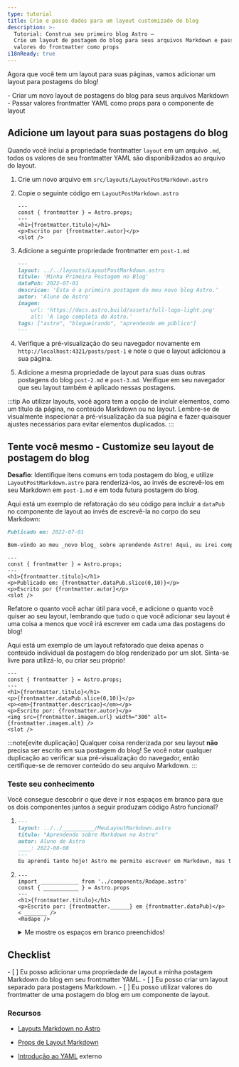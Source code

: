 ```yaml
---
type: tutorial
title: Crie e passe dados para um layout customizado do blog
description: >-
  Tutorial: Construa seu primeiro blog Astro —
  Crie um layout de postagem do blog para seus arquivos Markdown e passe seus
  valores do frontmatter como props
i18nReady: true
---
```




Agora que você tem um layout para suas páginas, vamos adicionar um layout para postagens do blog!

<PreCheck>
  - Criar um novo layout de postagens do blog para seus arquivos Markdown
  - Passar valores frontmatter YAML como props para o componente de layout
</PreCheck>

## Adicione um layout para suas postagens do blog

Quando você inclui a propriedade frontmatter `layout` em um arquivo `.md`, todos os valores de seu frontmatter YAML são disponibilizados ao arquivo do layout.

1. Crie um novo arquivo em `src/layouts/LayoutPostMarkdown.astro`

2. Copie o seguinte código em `LayoutPostMarkdown.astro`

    ```astro title="src/layouts/LayoutPostMarkdown.astro"
    ---
    const { frontmatter } = Astro.props;
    ---
    <h1>{frontmatter.titulo}</h1>
    <p>Escrito por {frontmatter.autor}</p>
    <slot />
    ```

3. Adicione a seguinte propriedade frontmatter em `post-1.md`

    ```markdown title="src/pages/posts/post-1.md" ins={2}
    ---
    layout: ../../layouts/LayoutPostMarkdown.astro
    titulo: 'Minha Primeira Postagem no Blog'
    dataPub: 2022-07-01
    descricao: 'Esta é a primeira postagem do meu novo blog Astro.'
    autor: 'Aluno de Astro'
    imagem:
        url: 'https://docs.astro.build/assets/full-logo-light.png'
        alt: 'A logo completa do Astro.'
    tags: ["astro", "blogueirando", "aprendendo em público"]
    ---
    ```

4. Verifique a pré-visualização do seu navegador novamente em `http://localhost:4321/posts/post-1` e note o que o layout adicionou a sua página. 

5. Adicione a mesma propriedade de layout para suas duas outras postagens do blog `post-2.md` e `post-3.md`. Verifique em seu navegador que seu layout também é aplicado nessas postagens.

:::tip
Ao utilizar layouts, você agora tem a opção de incluir elementos, como um título da página, no conteúdo Markdown ou no layout. Lembre-se de visualmente inspecionar a pré-visualização da sua página e fazer quaisquer ajustes necessários para evitar elementos duplicados. 
:::

<Box icon="puzzle-piece">

## Tente você mesmo - Customize seu layout de postagem do blog

**Desafio**: Identifique itens comuns em toda postagem do blog, e utilize `LayoutPostMarkdown.astro` para renderizá-los, ao invés de escrevê-los em seu Markdown em `post-1.md` e em toda futura postagem do blog.

Aqui está um exemplo de refatoração do seu código para incluir a `dataPub` no componente de layout ao invés de escrevê-la no corpo do seu Markdown:

```markdown title="src/pages/posts/post-1.md" del={1}
Publicado em: 2022-07-01

Bem-vindo ao meu _novo blog_ sobre aprendendo Astro! Aqui, eu irei compartilhar minha jornada de aprendizado enquanto eu construo um novo website.
```

```astro title="src/layouts/LayoutPostMarkdown.astro" ins={5}
---
const { frontmatter } = Astro.props;
---
<h1>{frontmatter.titulo}</h1>
<p>Publicado em: {frontmatter.dataPub.slice(0,10)}</p>
<p>Escrito por {frontmatter.autor}</p>
<slot />
```

Refatore o quanto você achar útil para você, e adicione o quanto você quiser ao seu layout, lembrando que tudo o que você adicionar seu layout é uma coisa a menos que você irá escrever em cada uma das postagens do blog!

Aqui está um exemplo de um layout refatorado que deixa apenas o conteúdo individual da postagem do blog renderizado por um slot. Sinta-se livre para utilizá-lo, ou criar seu próprio!

```astro title="src/layouts/LayoutPostMarkdown.astro"
---
const { frontmatter } = Astro.props;
---
<h1>{frontmatter.titulo}</h1>
<p>{frontmatter.dataPub.slice(0,10)}</p>
<p><em>{frontmatter.descricao}</em></p>
<p>Escrito por: {frontmatter.autor}</p>
<img src={frontmatter.imagem.url} width="300" alt={frontmatter.imagem.alt} />
<slot />
```
</Box>

:::note[evite duplicação]
 Qualquer coisa renderizada por seu layout **não** precisa ser escrito em sua postagem do blog! Se você notar qualquer duplicação ao verificar sua pré-visualização do navegador, então certifique-se de remover conteúdo do seu arquivo Markdown.
:::

 

<Box icon="question-mark">

### Teste seu conhecimento

Você consegue descobrir o que deve ir nos espaços em branco para que os dois componentes juntos a seguir produzam código Astro funcional?

1.  ```markdown title="src/pages/posts/learning-astro.md"
    ---
    layout: ../../__________/MeuLayoutMarkdown.astro
    titulo: "Aprendendo sobre Markdown no Astro"
    autor: Aluno de Astro
    ____: 2022-08-08
    ---
    Eu aprendi tanto hoje! Astro me permite escrever em Markdown, mas também a utilizar variáveis do frontmatter. Eu posso até acessar esses valores em um componente de layout Astro.
    ```

2.  ```astro title="src/layouts/MeuLayoutMarkdown.astro"
    ---
    import ____________ from '../components/Rodape.astro'
    const { ___________ } = Astro.props
    ---
    <h1>{frontmatter.titulo}</h1>
    <p>Escrito por: {frontmatter.______} em {frontmatter.dataPub}</p>
    < _______ />
    <Rodape />
    ```
    <details>
        <summary>Me mostre os espaços em branco preenchidos!</summary>

        1.  ```markdown title="src/pages/posts/learning-astro.md" "layouts" "dataPub"
            ---
            layout: ../../layouts/MeuLayoutMarkdown.astro
            titulo: "Aprendendo sobre Markdown no Astro"
            autor: Aluno de Astro
            dataPub: 2022-08-08
            ---
            Eu aprendi tanto hoje! Astro me permite escrever em Markdown, mas também a utilizar variáveis do frontmatter. Eu posso até acessar esses valores em um componente de layout Astro.
            ```

        2.  ```astro title="src/layouts/MeuLayoutMarkdown.astro" " Rodape " " frontmatter " "autor" "slot"
            ---
            import Rodape from '../components/Rodape.astro'
            const { frontmatter } = Astro.props
            ---
            <h1>{frontmatter.titulo}</h1>
            <p>Escrito por: {frontmatter.autor} em {frontmatter.dataPub}</p>
            <slot />
            <Rodape />
            ```
    </details>
</Box>

<Box icon="check-list">

## Checklist

<Checklist>
- [ ] Eu posso adicionar uma propriedade de layout a minha postagem Markdown do blog em seu frontmatter YAML.
- [ ] Eu posso criar um layout separado para postagens Markdown.
- [ ] Eu posso utilizar valores do frontmatter de uma postagem do blog em um componente de layout.
</Checklist>

</Box>

### Recursos

- [Layouts Markdown no Astro](/pt-br/guides/markdown-content/#frontmatter-layout)

- [Props de Layout Markdown](/pt-br/core-concepts/layouts/#props-de-layout-markdown)

- [Introdução ao YAML](https://dev.to/paulasantamaria/introduction-to-yaml-125f) <Badge>externo</Badge>
